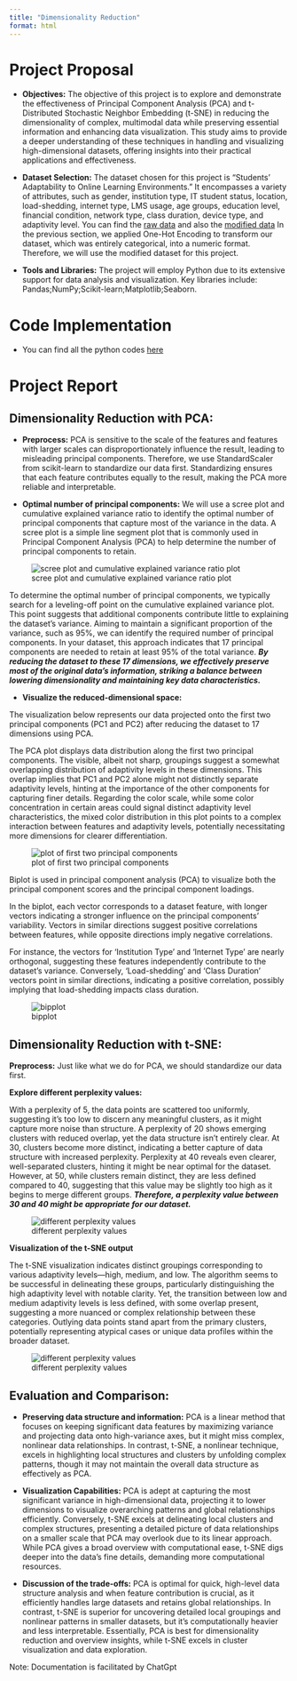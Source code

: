 ```yaml
---
title: "Dimensionality Reduction"
format: html
---
```


# Project Proposal

- **Objectives:** The objective of this project is to explore and demonstrate the effectiveness of Principal Component Analysis (PCA) and t-Distributed Stochastic Neighbor Embedding (t-SNE) in reducing the dimensionality of complex, multimodal data while preserving essential information and enhancing data visualization. This study aims to provide a deeper understanding of these techniques in handling and visualizing high-dimensional datasets, offering insights into their practical applications and effectiveness.

- **Dataset Selection:** The dataset chosen for this project is "Students' Adaptability to Online Learning Environments." It encompasses a variety of attributes, such as gender, institution type, IT student status, location, load-shedding, internet type, LMS usage, age groups, education level, financial condition, network type, class duration, device type, and adaptivity level. You can find the [raw data](https://github.com/anly501/dsan-5000-project-lillianlancao/tree/main/data/00-raw-data) and also the [modified data](https://github.com/anly501/dsan-5000-project-lillianlancao/tree/main/data/01-modified-data) In the previous section, we applied One-Hot Encoding to transform our dataset, which was entirely categorical, into a numeric format. Therefore, we will use the modified dataset for this project.

- **Tools and Libraries:** The project will employ Python due to its extensive support for data analysis and visualization. Key libraries include: Pandas;NumPy;Scikit-learn;Matplotlib;Seaborn.



# Code Implementation

- You can find all the python codes [here](https://github.com/anly501/dsan-5000-project-lillianlancao/tree/main/codes)


# Project Report

## **Dimensionality Reduction with PCA:**

- **Preprocess:** PCA is sensitive to the scale of the features and features with larger scales can disproportionately influence the result, leading to misleading principal components. Therefore, we use StandardScaler from scikit-learn to standardize our data first. Standardizing ensures that each feature contributes equally to the result, making the PCA more reliable and interpretable.

- **Optimal number of principal components:** We will use a scree plot and cumulative explained variance ratio to identify the optimal number of principal components that capture most of the variance in the data. A scree plot is a simple line segment plot that is commonly used in Principal Component Analysis (PCA) to help determine the number of principal components to retain.

![scree plot and cumulative explained variance ratio plot](./images/pca-1.png)


To determine the optimal number of principal components, we typically search for a leveling-off point on the cumulative explained variance plot. This point suggests that additional components contribute little to explaining the dataset's variance. Aiming to maintain a significant proportion of the variance, such as 95%, we can identify the required number of principal components. In your dataset, this approach indicates that 17 principal components are needed to retain at least 95% of the total variance. ***By reducing the dataset to these 17 dimensions, we effectively preserve most of the original data's information, striking a balance between lowering dimensionality and maintaining key data characteristics.***

- **Visualize the reduced-dimensional space:** 

The visualization below represents our data projected onto the first two principal components (PC1 and PC2) after reducing the dataset to 17 dimensions using PCA.

The PCA plot displays data distribution along the first two principal components. The visible, albeit not sharp, groupings suggest a somewhat overlapping distribution of adaptivity levels in these dimensions. This overlap implies that PC1 and PC2 alone might not distinctly separate adaptivity levels, hinting at the importance of the other components for capturing finer details. Regarding the color scale, while some color concentration in certain areas could signal distinct adaptivity level characteristics, the mixed color distribution in this plot points to a complex interaction between features and adaptivity levels, potentially necessitating more dimensions for clearer differentiation.

![plot of first two principal components ](./images/pca-2.png)

Biplot is used in principal component analysis (PCA) to visualize both the principal component scores and the principal component loadings. <br>

In the biplot, each vector corresponds to a dataset feature, with longer vectors indicating a stronger influence on the principal components' variability. Vectors in similar directions suggest positive correlations between features, while opposite directions imply negative correlations.

For instance, the vectors for 'Institution Type' and 'Internet Type' are nearly orthogonal, suggesting these features independently contribute to the dataset's variance. Conversely, 'Load-shedding' and 'Class Duration' vectors point in similar directions, indicating a positive correlation, possibly implying that load-shedding impacts class duration.

![bipplot](./images/pca-3.png)


## **Dimensionality Reduction with t-SNE:**

**Preprocess:** Just like what we do for PCA, we should standardize our data first.

**Explore different perplexity values:**

With a perplexity of 5, the data points are scattered too uniformly, suggesting it's too low to discern any meaningful clusters, as it might capture more noise than structure. A perplexity of 20 shows emerging clusters with reduced overlap, yet the data structure isn't entirely clear. At 30, clusters become more distinct, indicating a better capture of data structure with increased perplexity. Perplexity at 40 reveals even clearer, well-separated clusters, hinting it might be near optimal for the dataset. However, at 50, while clusters remain distinct, they are less defined compared to 40, suggesting that this value may be slightly too high as it begins to merge different groups. ***Therefore, a perplexity value between 30 and 40 might be appropriate for our dataset.***

![different perplexity values](./images/t-SNE-1.png)

**Visualization of the t-SNE output**

The t-SNE visualization indicates distinct groupings corresponding to various adaptivity levels—high, medium, and low. The algorithm seems to be successful in delineating these groups, particularly distinguishing the high adaptivity level with notable clarity. Yet, the transition between low and medium adaptivity levels is less defined, with some overlap present, suggesting a more nuanced or complex relationship between these categories. Outlying data points stand apart from the primary clusters, potentially representing atypical cases or unique data profiles within the broader dataset.

![different perplexity values](./images/t-SNE-2.png)

## **Evaluation and Comparison:**

- **Preserving data structure and information:** PCA is a linear method that focuses on keeping significant data features by maximizing variance and projecting data onto high-variance axes, but it might miss complex, nonlinear data relationships. In contrast, t-SNE, a nonlinear technique, excels in highlighting local structures and clusters by unfolding complex patterns, though it may not maintain the overall data structure as effectively as PCA.

- **Visualization Capabilities:** PCA is adept at capturing the most significant variance in high-dimensional data, projecting it to lower dimensions to visualize overarching patterns and global relationships efficiently. Conversely, t-SNE excels at delineating local clusters and complex structures, presenting a detailed picture of data relationships on a smaller scale that PCA may overlook due to its linear approach. While PCA gives a broad overview with computational ease, t-SNE digs deeper into the data's fine details, demanding more computational resources.

- **Discussion of the trade-offs:** PCA is optimal for quick, high-level data structure analysis and when feature contribution is crucial, as it efficiently handles large datasets and retains global relationships. In contrast, t-SNE is superior for uncovering detailed local groupings and nonlinear patterns in smaller datasets, but it's computationally heavier and less interpretable. Essentially, PCA is best for dimensionality reduction and overview insights, while t-SNE excels in cluster visualization and data exploration.

Note: Documentation is facilitated by ChatGpt